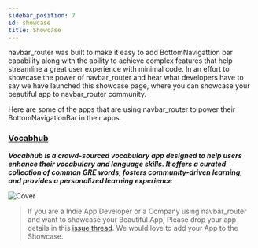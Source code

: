 ```yaml
---
sidebar_position: 7
id: showcase
title: Showcase
---
```


navbar_router was built to make it easy to add BottomNavigattion bar capability along with the ability to achieve complex features that help streamline a great user experience with minimal code. In an effort to showcase the power of navbar_router and hear what developers have to say we have launched this showcase page, where you can showcase your beautiful app to navbar_router community.

Here are some of the apps that are using navbar_router to power their BottomNavigationBar in their apps.

### [Vocabhub](https://play.google.com/store/apps/details?id=com.vocabhub.app)

**_Vocabhub is a crowd-sourced vocabulary app designed to help users enhance their vocabulary and language skills. It offers a curated collection of common GRE words, fosters community-driven learning, and provides a personalized learning experience_**

![Cover](./assets/showcase/vocabhub.png)

> If you are a Indie App Developer or a Company using navbar_router and want to showcase your Beautiful App, Please drop your app details in this [issue thread](https://github.com/maheshmnj/navbar_router/issues/34). We would love to add your App to the Showcase.
